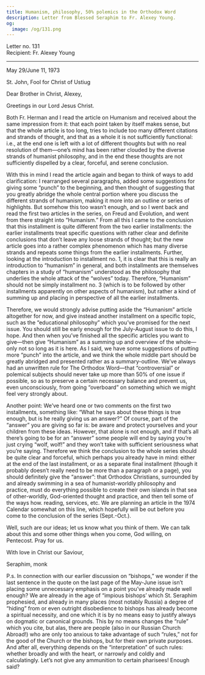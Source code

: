 ```yaml
---
title: Humanism, philosophy, 50% polemics in the Orthodox Word
description: Letter from Blessed Seraphim to Fr. Alexey Young.
og:
  image: /og/131.png
---
```


<div style={{textAlign:'right', fontFamily:'monospace'}}>Letter no. 131</div>
<div style={{textAlign:'left', fontFamily:'monospace'}}>Recipient: Fr. Alexey Young</div>

---

May 29/June 11, 1973

St. John, Fool for Christ of Ustiug

Dear Brother in Christ, Alexey,

Greetings in our Lord Jesus Christ.

Both Fr. Herman and I read the article on Humanism and received about the same impression from it: that each point taken by itself makes sense, but that the whole article is too long, tries to include too many different citations and strands of thought, and that as a whole it is not sufficiently functional: i.e., at the end one is left with a lot of different thoughts but with no real resolution of them—one’s mind has been rather clouded by the diverse strands of humanist philosophy, and in the end these thoughts are not sufficiently dispelled by a clear, forceful, and serene conclusion.

With this in mind I read the article again and began to think of ways to add clarification: I rearranged several paragraphs, added some suggestions for giving some “punch” to the beginning, and then thought of suggesting that you greatly abridge the whole central portion where you discuss the different strands of humanism, making it more into an outline or series of highlights. But somehow this too wasn’t enough, and so I went back and read the first two articles in the series, on Freud and Evolution, and went from there straight into “Humanism.” From all this I came to the conclusion that this installment is quite different from the two earlier installments: the earlier installments treat specific questions with rather clear and definite conclusions that don’t leave any loose strands of thought; but the new article goes into a rather complex phenomenon which has many diverse strands and repeats some things from the earlier installments. Further, looking at the introduction to installment no. 1, it is clear that this is really an introduction to “humanism” in general, and both installments are themselves chapters in a study of “humanism” understood as the philosophy that underlies the whole attack of the “wolves” today. Therefore, “Humanism” should not be simply installment no. 3 (which is to be followed by other installments apparently on other aspects of humanism), but rather a kind of summing up and placing in perspective of all the earlier installments.

Therefore, we would strongly advise putting aside the “Humanism” article altogether for now, and give instead another installment on a specific topic, such as the “educational philosophy” which you’ve promised for the next issue. You should still be early enough for the July-August issue to do this, I hope. And then when you’ve finished all the specific articles you want to give—then give “Humanism” as a summing up and overview of the whole—only not so long as it is here. As I said, we have some suggestions of putting more “punch” into the article, and we think the whole middle part should be greatly abridged and presented rather as a summary-outline. We’ve always had an unwritten rule for The Orthodox Word—that “controversial” or polemical subjects should never take up more than 50% of one issue if possible, so as to preserve a certain necessary balance and prevent us, even unconsciously, from going “overboard” on something which we might feel very strongly about.

Another point: We’ve heard one or two comments on the first two installments, something like: “What he says about these things is true enough, but is he really giving us an answer?” Of course, part of the “answer” you are giving so far is: be aware and protect yourselves and your children from these ideas. However, that alone is not enough, and if that’s all there’s going to be for an “answer” some people will end by saying you’re just crying “wolf, wolf!” and they won’t take with sufficient seriousness what you’re saying. Therefore we think the conclusion to the whole series should be quite clear and forceful, which perhaps you already have in mind: either at the end of the last installment, or as a separate final installment (though it probably doesn’t really need to be more than a paragraph or a page), you should definitely give the “answer”: that Orthodox Christians, surrounded by and already swimming in a sea of humanist-worldly philosophy and practice, must do everything possible to create their own islands in that sea of other-worldly, God-oriented thought and practice, and then tell some of the ways how. reading, services, etc. We are planning an article in the 1974 Calendar somewhat on this line, which hopefully will be out before you come to the conclusion of the series (Sept.-Oct.).

Well, such are our ideas; let us know what you think of them. We can talk about this and some other things when you come, God willing, on Pentecost. Pray for us.

With love in Christ our Saviour,

Seraphim, monk

P.s. In connection with our earlier discussion on “bishops,” we wonder if the last sentence in the quote on the last page of the May-June issue isn’t placing some unnecessary emphasis on a point you’ve already made well enough? We are already in the age of “impious bishops’ which St. Seraphim prophesied, and already in many places (most notably Russia) a degree of “hiding” from or even outright disobedience to bishops has already become a spiritual necessity, and one which it is by no means easy to justify always on dogmatic or canonical grounds. This by no means changes the “rule” which you cite, but alas, there are people (also in our Russian Church Abroad!) who are only too anxious to take advantage of such “rules,” not for the good of the Church or the bishops, but for their own private purposes. And after all, everything depends on the “interpretation” of such rules: whether broadly and with the heart, or narrowly and coldly and calculatingly. Let’s not give any ammunition to certain pharisees! Enough said?
